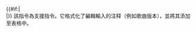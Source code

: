 <includeonly>{{#if:{{{1}}}|<br><small>{{{1}}}</small>|}}</includeonly><noinclude>
該指令為{{tl|singlechart}}支援指令。它格式化了編輯輸入的注释（例如歌曲版本），並將其添加至表格中。</noinclude>